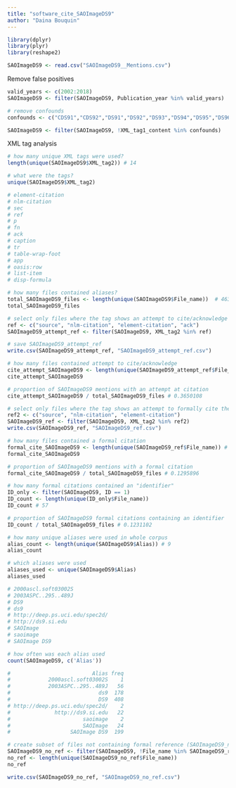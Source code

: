 ```yaml
---
title: "software_cite_SAOImageDS9"
author: "Daina Bouquin"
---
```


```r
library(dplyr)
library(plyr)
library(reshape2)

SAOImageDS9 <- read.csv("SAOImageDS9__Mentions.csv")
```
Remove false positives
```r
valid_years <- c(2002:2018)
SAOImageDS9 <- filter(SAOImageDS9, Publication_year %in% valid_years)

# remove confounds
confounds <- c("CDS91","CDS92","DS91","DS92","DS93","DS94","DS95","DS96","DS97","DS98","DS96Â","MDS94","MDS95","MDS96","FDS99","BDS90","GDS99","ADS94","SDS99","RDS94","UDS9","UDS910-0","UDS910-1","UDS910-3","UDS910-4","ODS95")

SAOImageDS9 <- filter(SAOImageDS9, !XML_tag1_content %in% confounds)
```

XML tag analysis
```r
# how many unique XML tags were used?
length(unique(SAOImageDS9$XML_tag2)) # 14

# what were the tags?
unique(SAOImageDS9$XML_tag2)

# element-citation 
# nlm-citation     
# sec              
# ref              
# p                
# fn               
# ack              
# caption
# tr               
# table-wrap-foot  
# app              
# oasis:row        
# list-item        
# disp-formula  

# how many files contained aliases?
total_SAOImageDS9_files <- length(unique(SAOImageDS9$File_name))  # 463
total_SAOImageDS9_files

# select only files where the tag shows an attempt to cite/acknowledge (SAOImageDS9_attempt_ref)
ref <- c("source", "nlm-citation", "element-citation", "ack")
SAOImageDS9_attempt_ref <- filter(SAOImageDS9, XML_tag2 %in% ref)

# save SAOImageDS9_attempt_ref
write.csv(SAOImageDS9_attempt_ref, "SAOImageDS9_attempt_ref.csv")

# how many files contained attempt to cite/acknowledge
cite_attempt_SAOImageDS9 <- length(unique(SAOImageDS9_attempt_ref$File_name)) # 169
cite_attempt_SAOImageDS9

# proportion of SAOImageDS9 mentions with an attempt at citation
cite_attempt_SAOImageDS9 / total_SAOImageDS9_files # 0.3650108

# select only files where the tag shows an attempt to formally cite the software (SAOImageDS9_ref)
ref2 <- c("source", "nlm-citation", "element-citation")
SAOImageDS9_ref <- filter(SAOImageDS9, XML_tag2 %in% ref2)
write.csv(SAOImageDS9_ref, "SAOImageDS9_ref.csv")

# how many files contained a formal citation
formal_cite_SAOImageDS9 <- length(unique(SAOImageDS9_ref$File_name)) # 60
formal_cite_SAOImageDS9

# proportion of SAOImageDS9 mentions with a formal citation
formal_cite_SAOImageDS9 / total_SAOImageDS9_files # 0.1295896

# how many formal citations contained an "identifier"
ID_only <- filter(SAOImageDS9, ID == 1)
ID_count <- length(unique(ID_only$File_name))
ID_count # 57

# proportion of SAOImageDS9 formal citations containing an identifier
ID_count / total_SAOImageDS9_files # 0.1231102

# how many unique aliases were used in whole corpus
alias_count <- length(unique(SAOImageDS9$Alias)) # 9
alias_count

# which aliases were used
aliases_used <- unique(SAOImageDS9$Alias)
aliases_used

# 2000ascl.soft03002S
# 2003ASPC..295..489J
# DS9
# ds9
# http://deep.ps.uci.edu/spec2d/
# http://ds9.si.edu
# SAOImage
# saoimage
# SAOImage DS9

# how often was each alias used
count(SAOImageDS9, c('Alias'))

#                          Alias freq
#            2000ascl.soft03002S    1
#            2003ASPC..295..489J   56
#                            ds9  178
#                            DS9  408
# http://deep.ps.uci.edu/spec2d/    2
#              http://ds9.si.edu   22
#                       saoimage    2
#                       SAOImage   24
#                   SAOImage DS9  199  

# create subset of files not containing formal reference (SAOImageDS9_no_ref)
SAOImageDS9_no_ref <- filter(SAOImageDS9, !File_name %in% SAOImageDS9_ref$File_name)
no_ref <- length(unique(SAOImageDS9_no_ref$File_name)) 
no_ref

write.csv(SAOImageDS9_no_ref, "SAOImageDS9_no_ref.csv")
```